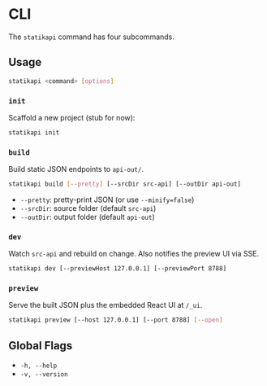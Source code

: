 # CLI

The `statikapi` command has four subcommands.

## Usage

```bash
statikapi <command> [options]
```

### `init`

Scaffold a new project (stub for now):

```bash
statikapi init
```

### `build`

Build static JSON endpoints to `api-out/`.

```bash
statikapi build [--pretty] [--srcDir src-api] [--outDir api-out]
```

- `--pretty`: pretty-print JSON (or use `--minify=false`)
- `--srcDir`: source folder (default `src-api`)
- `--outDir`: output folder (default `api-out`)

### `dev`

Watch `src-api` and rebuild on change. Also notifies the preview UI via SSE.

```bash
statikapi dev [--previewHost 127.0.0.1] [--previewPort 8788]
```

### `preview`

Serve the built JSON plus the embedded React UI at `/_ui`.

```bash
statikapi preview [--host 127.0.0.1] [--port 8788] [--open]
```

## Global Flags

- `-h, --help`
- `-v, --version`
